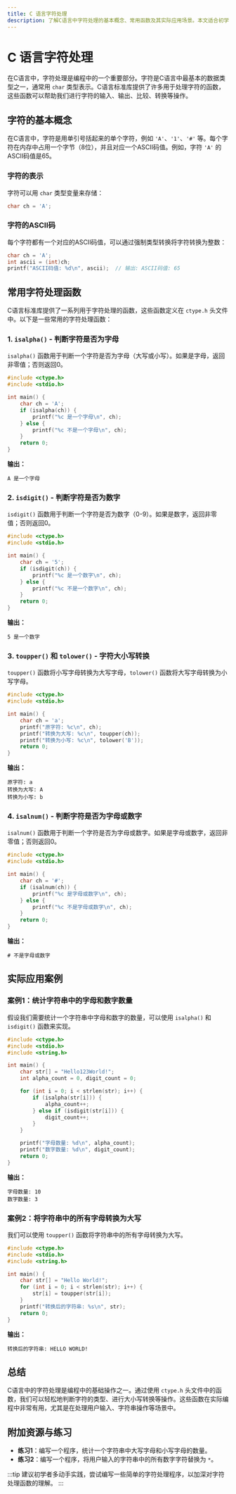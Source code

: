 ```yaml
---
title: C 语言字符处理
description: 了解C语言中字符处理的基本概念、常用函数及其实际应用场景。本文适合初学者，包含代码示例和实际案例。
---
```


# C 语言字符处理

在C语言中，字符处理是编程中的一个重要部分。字符是C语言中最基本的数据类型之一，通常用 `char` 类型表示。C语言标准库提供了许多用于处理字符的函数，这些函数可以帮助我们进行字符的输入、输出、比较、转换等操作。

## 字符的基本概念

在C语言中，字符是用单引号括起来的单个字符，例如 `'A'`、`'1'`、`'#'` 等。每个字符在内存中占用一个字节（8位），并且对应一个ASCII码值。例如，字符 `'A'` 的ASCII码值是65。

### 字符的表示

字符可以用 `char` 类型变量来存储：

```c
char ch = 'A';
```

### 字符的ASCII码

每个字符都有一个对应的ASCII码值，可以通过强制类型转换将字符转换为整数：

```c
char ch = 'A';
int ascii = (int)ch;
printf("ASCII码值: %d\n", ascii);  // 输出: ASCII码值: 65
```

## 常用字符处理函数

C语言标准库提供了一系列用于字符处理的函数，这些函数定义在 `ctype.h` 头文件中。以下是一些常用的字符处理函数：

### 1. `isalpha()` - 判断字符是否为字母

`isalpha()` 函数用于判断一个字符是否为字母（大写或小写）。如果是字母，返回非零值；否则返回0。

```c
#include <ctype.h>
#include <stdio.h>

int main() {
    char ch = 'A';
    if (isalpha(ch)) {
        printf("%c 是一个字母\n", ch);
    } else {
        printf("%c 不是一个字母\n", ch);
    }
    return 0;
}
```

**输出：**
```
A 是一个字母
```

### 2. `isdigit()` - 判断字符是否为数字

`isdigit()` 函数用于判断一个字符是否为数字（0-9）。如果是数字，返回非零值；否则返回0。

```c
#include <ctype.h>
#include <stdio.h>

int main() {
    char ch = '5';
    if (isdigit(ch)) {
        printf("%c 是一个数字\n", ch);
    } else {
        printf("%c 不是一个数字\n", ch);
    }
    return 0;
}
```

**输出：**
```
5 是一个数字
```

### 3. `toupper()` 和 `tolower()` - 字符大小写转换

`toupper()` 函数将小写字母转换为大写字母，`tolower()` 函数将大写字母转换为小写字母。

```c
#include <ctype.h>
#include <stdio.h>

int main() {
    char ch = 'a';
    printf("原字符: %c\n", ch);
    printf("转换为大写: %c\n", toupper(ch));
    printf("转换为小写: %c\n", tolower('B'));
    return 0;
}
```

**输出：**
```
原字符: a
转换为大写: A
转换为小写: b
```

### 4. `isalnum()` - 判断字符是否为字母或数字

`isalnum()` 函数用于判断一个字符是否为字母或数字。如果是字母或数字，返回非零值；否则返回0。

```c
#include <ctype.h>
#include <stdio.h>

int main() {
    char ch = '#';
    if (isalnum(ch)) {
        printf("%c 是字母或数字\n", ch);
    } else {
        printf("%c 不是字母或数字\n", ch);
    }
    return 0;
}
```

**输出：**
```
# 不是字母或数字
```

## 实际应用案例

### 案例1：统计字符串中的字母和数字数量

假设我们需要统计一个字符串中字母和数字的数量，可以使用 `isalpha()` 和 `isdigit()` 函数来实现。

```c
#include <ctype.h>
#include <stdio.h>
#include <string.h>

int main() {
    char str[] = "Hello123World!";
    int alpha_count = 0, digit_count = 0;

    for (int i = 0; i < strlen(str); i++) {
        if (isalpha(str[i])) {
            alpha_count++;
        } else if (isdigit(str[i])) {
            digit_count++;
        }
    }

    printf("字母数量: %d\n", alpha_count);
    printf("数字数量: %d\n", digit_count);
    return 0;
}
```

**输出：**
```
字母数量: 10
数字数量: 3
```

### 案例2：将字符串中的所有字母转换为大写

我们可以使用 `toupper()` 函数将字符串中的所有字母转换为大写。

```c
#include <ctype.h>
#include <stdio.h>
#include <string.h>

int main() {
    char str[] = "Hello World!";
    for (int i = 0; i < strlen(str); i++) {
        str[i] = toupper(str[i]);
    }
    printf("转换后的字符串: %s\n", str);
    return 0;
}
```

**输出：**
```
转换后的字符串: HELLO WORLD!
```

## 总结

C语言中的字符处理是编程中的基础操作之一。通过使用 `ctype.h` 头文件中的函数，我们可以轻松地判断字符的类型、进行大小写转换等操作。这些函数在实际编程中非常有用，尤其是在处理用户输入、字符串操作等场景中。

## 附加资源与练习

- **练习1**：编写一个程序，统计一个字符串中大写字母和小写字母的数量。
- **练习2**：编写一个程序，将用户输入的字符串中的所有数字字符替换为 `*`。

:::tip
建议初学者多动手实践，尝试编写一些简单的字符处理程序，以加深对字符处理函数的理解。
:::